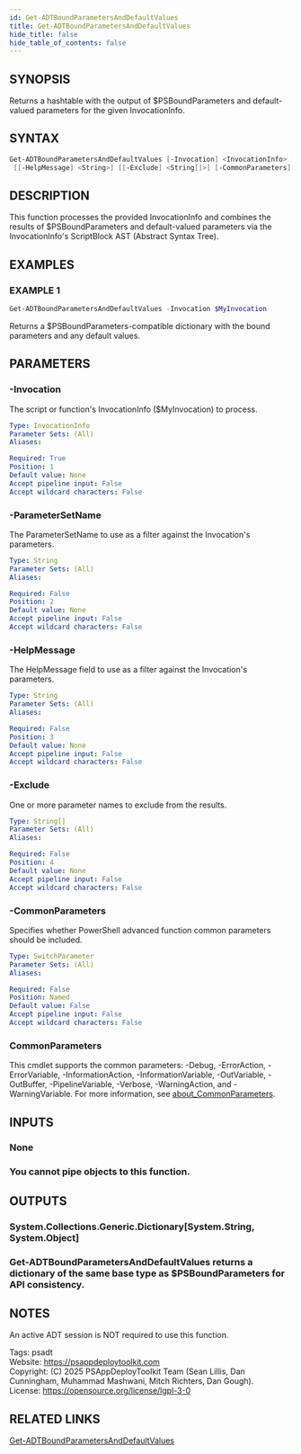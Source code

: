 ```yaml
---
id: Get-ADTBoundParametersAndDefaultValues
title: Get-ADTBoundParametersAndDefaultValues
hide_title: false
hide_table_of_contents: false
---
```


## SYNOPSIS

Returns a hashtable with the output of $PSBoundParameters and default-valued parameters for the given InvocationInfo.

## SYNTAX

```powershell
Get-ADTBoundParametersAndDefaultValues [-Invocation] <InvocationInfo> [[-ParameterSetName] <String>]
 [[-HelpMessage] <String>] [[-Exclude] <String[]>] [-CommonParameters] [<CommonParameters>]
```

## DESCRIPTION

This function processes the provided InvocationInfo and combines the results of $PSBoundParameters and default-valued parameters via the InvocationInfo's ScriptBlock AST (Abstract Syntax Tree).

## EXAMPLES

### EXAMPLE 1

```powershell
Get-ADTBoundParametersAndDefaultValues -Invocation $MyInvocation
```

Returns a $PSBoundParameters-compatible dictionary with the bound parameters and any default values.

## PARAMETERS

### -Invocation

The script or function's InvocationInfo ($MyInvocation) to process.

```yaml
Type: InvocationInfo
Parameter Sets: (All)
Aliases:

Required: True
Position: 1
Default value: None
Accept pipeline input: False
Accept wildcard characters: False
```

### -ParameterSetName

The ParameterSetName to use as a filter against the Invocation's parameters.

```yaml
Type: String
Parameter Sets: (All)
Aliases:

Required: False
Position: 2
Default value: None
Accept pipeline input: False
Accept wildcard characters: False
```

### -HelpMessage

The HelpMessage field to use as a filter against the Invocation's parameters.

```yaml
Type: String
Parameter Sets: (All)
Aliases:

Required: False
Position: 3
Default value: None
Accept pipeline input: False
Accept wildcard characters: False
```

### -Exclude

One or more parameter names to exclude from the results.

```yaml
Type: String[]
Parameter Sets: (All)
Aliases:

Required: False
Position: 4
Default value: None
Accept pipeline input: False
Accept wildcard characters: False
```

### -CommonParameters

Specifies whether PowerShell advanced function common parameters should be included.

```yaml
Type: SwitchParameter
Parameter Sets: (All)
Aliases:

Required: False
Position: Named
Default value: False
Accept pipeline input: False
Accept wildcard characters: False
```

### CommonParameters

This cmdlet supports the common parameters: -Debug, -ErrorAction, -ErrorVariable, -InformationAction, -InformationVariable, -OutVariable, -OutBuffer, -PipelineVariable, -Verbose, -WarningAction, and -WarningVariable. For more information, see [about_CommonParameters](http://go.microsoft.com/fwlink/?LinkID=113216).

## INPUTS

### None

### You cannot pipe objects to this function.
## OUTPUTS

### System.Collections.Generic.Dictionary[System.String, System.Object]

### Get-ADTBoundParametersAndDefaultValues returns a dictionary of the same base type as $PSBoundParameters for API consistency.
## NOTES
An active ADT session is NOT required to use this function.

Tags: psadt<br />
Website: https://psappdeploytoolkit.com<br />
Copyright: (C) 2025 PSAppDeployToolkit Team (Sean Lillis, Dan Cunningham, Muhammad Mashwani, Mitch Richters, Dan Gough).<br />
License: https://opensource.org/license/lgpl-3-0

## RELATED LINKS

[Get-ADTBoundParametersAndDefaultValues](./Get-ADTBoundParametersAndDefaultValues.mdx)
